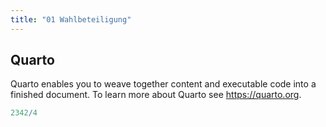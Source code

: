 ```yaml
---
title: "01 Wahlbeteiligung"
---
```


## Quarto

Quarto enables you to weave together content and executable code into a finished document. To learn more about Quarto see <https://quarto.org>.

```r
2342/4
```
